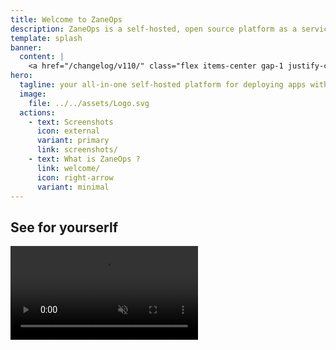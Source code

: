 ```yaml
---
title: Welcome to ZaneOps
description: ZaneOps is a self-hosted, open source platform as a service for hosting static sites, web apps, databases, CRONS, Workers using docker swarm as the engine.
template: splash
banner:
  content: |
    <a href="/changelog/v110/" class="flex items-center gap-1 justify-center">Shells for everyone ! (v1.10)<svg aria-hidden="true" class="astro-vnzlvqnm astro-445ym5ac" width="16" height="16" viewBox="0 0 24 24" fill="currentColor" style="--sl-icon-size: 1.5em;"><path d="M17.92 11.62a1.001 1.001 0 0 0-.21-.33l-5-5a1.003 1.003 0 1 0-1.42 1.42l3.3 3.29H7a1 1 0 0 0 0 2h7.59l-3.3 3.29a1.002 1.002 0 0 0 .325 1.639 1 1 0 0 0 1.095-.219l5-5a1 1 0 0 0 .21-.33 1 1 0 0 0 0-.76Z"></path></svg></a>
hero:
  tagline: your all-in-one self-hosted platform for deploying apps with <em>✨ zen ✨</em>.
  image:
    file: ../../assets/Logo.svg
  actions:
    - text: Screenshots
      icon: external
      variant: primary
      link: screenshots/
    - text: What is ZaneOps ?
      link: welcome/
      icon: right-arrow
      variant: minimal
---
```




## See for yourserlf

<video src="https://assets.zaneops.dev/videos/zaneops-is-fast.mp4" className='w-full' alt="" muted controls />

## Why ZaneOps ?

<CardGrid stagger>
	<Card title="Beautiful UI/UX" icon="star">
    Our user interface has been crafted with all the care and love ❤️, you will like using it.
    [See for your yourserlf](/screenshots)
	</Card>
	
  <Card title="Based on docker swarm" icon="seti:docker">
		With rollbacks, healthchecks and zero-downtime deploys automatically handled for you. 
	</Card>

	<Card title="Deploy your web applications" icon="github">
		Written in your favorite language, whether a simple static website, a fullstack web app, or an API — we support it all.
	</Card>

	<Card title="Monitor your applications" icon="seti:clock">
		With tools like metrics, healthchecks, runtime logs and http logs.
	</Card>
</CardGrid>

